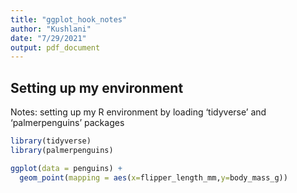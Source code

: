 ```yaml
---
title: "ggplot_hook_notes"
author: "Kushlani"
date: "7/29/2021"
output: pdf_document
---
```


## Setting up my environment
Notes: setting up my R environment by loading 'tidyverse' and 'palmerpenguins' packages

```r
library(tidyverse)
library(palmerpenguins)
```
```r
ggplot(data = penguins) +
  geom_point(mapping = aes(x=flipper_length_mm,y=body_mass_g))
```

